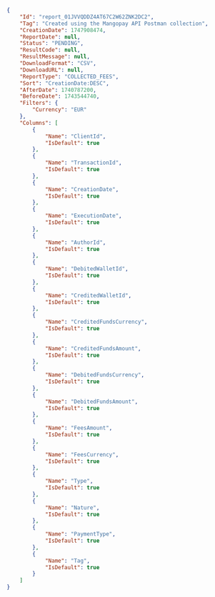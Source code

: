 ```json COLLECTED_FEES expandable
{
    "Id": "report_01JVVQDDZ4AT67C2W62ZNK2DC2",
    "Tag": "Created using the Mangopay API Postman collection",
    "CreationDate": 1747908474,
    "ReportDate": null,
    "Status": "PENDING",
    "ResultCode": null,
    "ResultMessage": null,
    "DownloadFormat": "CSV",
    "DownloadURL": null,
    "ReportType": "COLLECTED_FEES",
    "Sort": "CreationDate:DESC",
    "AfterDate": 1740787200,
    "BeforeDate": 1743544740,
    "Filters": {
        "Currency": "EUR"
    },
    "Columns": [
        {
            "Name": "ClientId",
            "IsDefault": true
        },
        {
            "Name": "TransactionId",
            "IsDefault": true
        },
        {
            "Name": "CreationDate",
            "IsDefault": true
        },
        {
            "Name": "ExecutionDate",
            "IsDefault": true
        },
        {
            "Name": "AuthorId",
            "IsDefault": true
        },
        {
            "Name": "DebitedWalletId",
            "IsDefault": true
        },
        {
            "Name": "CreditedWalletId",
            "IsDefault": true
        },
        {
            "Name": "CreditedFundsCurrency",
            "IsDefault": true
        },
        {
            "Name": "CreditedFundsAmount",
            "IsDefault": true
        },
        {
            "Name": "DebitedFundsCurrency",
            "IsDefault": true
        },
        {
            "Name": "DebitedFundsAmount",
            "IsDefault": true
        },
        {
            "Name": "FeesAmount",
            "IsDefault": true
        },
        {
            "Name": "FeesCurrency",
            "IsDefault": true
        },
        {
            "Name": "Type",
            "IsDefault": true
        },
        {
            "Name": "Nature",
            "IsDefault": true
        },
        {
            "Name": "PaymentType",
            "IsDefault": true
        },
        {
            "Name": "Tag",
            "IsDefault": true
        }
    ]
}
```